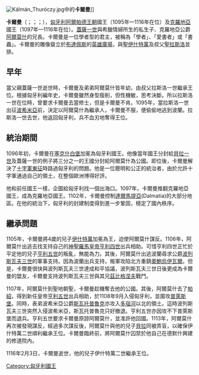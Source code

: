 {{unreferenced|time=2014-12-21T17:14:55+00:00}}
[[File:Kálmán_Thuróczy.jpg|thumb]]中的'''卡爾曼''']]

'''卡爾曼'''（{{lang-hu|'''Könyves Kálmán'''}}；{{lang-hr|Koloman}}；{{lang-sk|Koloman Učený}}；{{bd|1070年||1116年|2月3日}}），[[匈牙利|匈牙利]][[阿爾帕德王朝|阿爾帕德王朝]]國王（1095年—1116年在位）及[[克羅地亞|克羅地亞]]國王（1097年—1116年在位）。[[蓋薩一世|蓋薩一世]]與希臘情婦所生的私生子、克羅地亞公爵[[阿爾莫什王子|阿爾莫什]]的兄長。卡爾曼是一位學者型的君主，被稱為「學者」、「愛書者」或「書蟲」。卡爾曼的雕像聳立於[[布達佩斯|布達佩斯]]的[[英雄廣場|英雄廣場]]，與[[伊什特万一世|聖伊什特萬]]及叔父[[拉斯洛一世|聖拉斯洛]]並排。

==早年==
當父親蓋薩一世逝世時，卡爾曼及弟弟阿爾莫什皆年幼，由叔父拉斯洛一世繼承王位。根據匈牙利編年史，卡爾曼雖然身型瘦削，但性機敏，思考決斷。所以拉斯洛一世在位時，曾要求卡爾曼去當修士，但是卡爾曼不肯。1095年，當拉斯洛一世出征[[波希米亞|波希米亞]]前，決定以阿爾莫什為繼承人，卡爾曼不服，便偷偷地逃到波蘭。拉斯洛一世去世，他返回匈牙利，兵不血刃地奪得王位。

==統治期間==
1096年初，卡爾曼在[[塞克什白堡|塞克什白堡]]加冕為匈牙利國王。他像當年國王分封給[[貝拉一世|貝拉一世]]及蓋薩一世的例子將三分之一的王國分封給阿爾莫什為公國。即位後，卡爾曼解決了[[十字軍東征|十字軍東征]]時路過匈牙利的問題。他是一位聰明和公正的統治者，由於允許十字軍通過自己的領土，在整個歐洲博得好評。

他和前任國王一樣，企圖給匈牙利找一個出海口。1097年，卡爾曼推翻克羅地亞國王{{Link-en|斯瓦契奇|Petar Svacic}}，成為克羅地亞國王。1102年，卡爾曼控制[[達爾馬提亞|達爾馬提亞]](Dalmatia)的大部分地區。在他的統治下，匈牙利的封建制度得到進一步鞏固，穩定了國內秩序。

==繼承問題==
1105年，卡爾曼將4歲的兒子[[伊什特萬二世|伊什特萬]]加冕為王，迫使阿爾莫什謀反。1106年，阿爾莫什出逃去找支持自己的[[神聖羅馬皇帝|神聖羅馬皇帝]][[亨利四世_(神聖羅馬帝國)|亨利四世]]出兵相助。可惜亨利四世正忙於平定他的兒子[[亨利五世_(神聖羅馬帝國)|亨利五世]]的叛亂，無能為力。其後，阿爾莫什出逃波蘭尋求公爵[[波列斯瓦夫三世|波列斯瓦夫三世]]的軍事支持。因為波蘭出兵支持，叛軍攻陷北方重鎮[[奧鮑烏伊瓦爾|奧鮑烏伊瓦爾]]。但是，卡爾曼很快與波列斯瓦夫三世達成和平協議，波列斯瓦夫三世日後更成為卡爾曼的盟友，卡爾曼支持波列斯瓦夫三世與其兄[[茲比格涅夫_(波蘭)|茲比格涅夫]]戰鬥。

1107年，阿爾莫什到聖地朝聖，卡爾曼趁機奪去他的公國。其後，阿爾莫什去了[[帕紹|帕紹]]，得到新任皇帝[[亨利五世_(神聖羅馬帝國)|亨利五世]]出兵相助，於1108年9月入侵匈牙利，並圍攻[[普萊斯堡|普萊斯堡]]。同時，表弟波希米亞公爵[[斯瓦托普魯克|斯瓦托普魯克]]亦攻入[[多瑙河|多瑙河]]以北的領土。這時波列斯瓦夫三世突然入侵波希米亞，斯瓦托普魯克只好撤退。亨利五世亦因攻不下普萊斯堡而退兵。亨利五世要求卡爾曼原諒阿爾莫什，並准許他回國。1113年，阿爾莫什再次被發現謀反，經過多次謀反後，阿爾莫什與他的兒子[[貝拉二世|貝拉]]同被弄盲，以確保伊什特萬二世順利繼承王位。卡爾曼臨終前，將阿爾莫什囚禁於他自己在德默什興建的修道院內。

1116年2月3日，卡爾曼逝世，他的兒子伊什特萬二世繼承王位。

{{s-start}}
{{s-hou|[[阿爾帕德王朝|阿爾帕德王朝]]||約1070年|1116年|2月3日}}
{{s-reg}}
{{s-bef |before=[[拉斯洛一世|拉斯洛一世]]}}
{{s-ttl |title=[[匈牙利國王|匈牙利國王]] |years=1095年–1116年}}
{{s-aft |after=[[伊什特萬二世|伊什特萬二世]]}}
{{s-end}}
{{匈牙利君主}}
{{Authority control}}

[[Category:匈牙利國王|Category:匈牙利國王]]